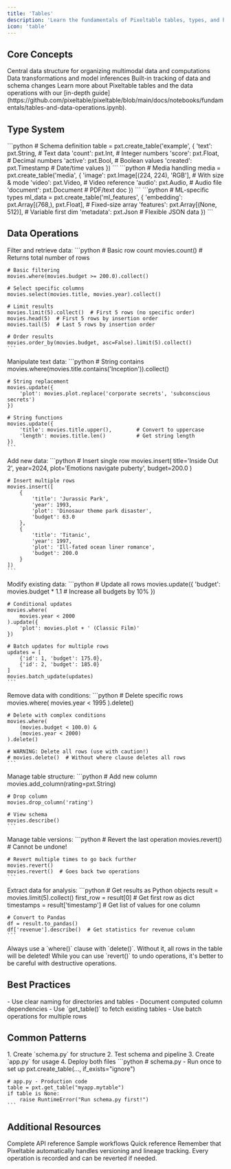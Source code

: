```yaml
---
title: 'Tables'
description: 'Learn the fundamentals of Pixeltable tables, types, and how to build in Pixeltable'
icon: 'table'
---
```


## Core Concepts

<CardGroup cols={3}>
  <Card title="Tables" icon="table">
    Central data structure for organizing multimodal data and computations
  </Card>
  <Card title="Computed Columns" icon="calculator">
    Data transformations and model inferences
  </Card>
  <Card title="Versioning" icon="code-branch">
    Built-in tracking of data and schema changes
  </Card>
</CardGroup>

<Info>
Learn more about Pixeltable tables and the data operations with our [in-depth guide](https://github.com/pixeltable/pixeltable/blob/main/docs/notebooks/fundamentals/tables-and-data-operations.ipynb).
</Info>

## Type System

<Tabs>
  <Tab title="Basic Types">
    ```python    
    # Schema definition
    table = pxt.create_table('example', {
        'text': pxt.String,     # Text data
        'count': pxt.Int,       # Integer numbers
        'score': pxt.Float,     # Decimal numbers
        'active': pxt.Bool,     # Boolean values
        'created': pxt.Timestamp # Date/time values
    })
    ```
  </Tab>
  
  <Tab title="Media Types">
    ```python
    # Media handling
    media = pxt.create_table('media', {
        'image': pxt.Image[(224, 224), 'RGB'],  # With size & mode
        'video': pxt.Video,                     # Video reference
        'audio': pxt.Audio,                     # Audio file
        'document': pxt.Document                # PDF/text doc
    })
    ```
  </Tab>
  
  <Tab title="ML Types">
    ```python
    # ML-specific types
    ml_data = pxt.create_table('ml_features', {
        'embedding': pxt.Array[(768,), pxt.Float], # Fixed-size array
        'features': pxt.Array[(None, 512)],        # Variable first dim
        'metadata': pxt.Json                       # Flexible JSON data
    })
    ```
  </Tab>
</Tabs>

## Data Operations

<CardGroup cols={1}>
  <Card title="Query Operations" icon="magnifying-glass">
    Filter and retrieve data:
    ```python
    # Basic row count
    movies.count()  # Returns total number of rows
    
    # Basic filtering
    movies.where(movies.budget >= 200.0).collect()
    
    # Select specific columns
    movies.select(movies.title, movies.year).collect()
    
    # Limit results
    movies.limit(5).collect()  # First 5 rows (no specific order)
    movies.head(5)  # First 5 rows by insertion order
    movies.tail(5)  # Last 5 rows by insertion order
    
    # Order results
    movies.order_by(movies.budget, asc=False).limit(5).collect()
    ```
  </Card>

  <Card title="String Operations" icon="font">
    Manipulate text data:
    ```python
    # String contains
    movies.where(movies.title.contains('Inception')).collect()
    
    # String replacement
    movies.update({
        'plot': movies.plot.replace('corporate secrets', 'subconscious secrets')
    })
    
    # String functions
    movies.update({
        'title': movies.title.upper(),        # Convert to uppercase
        'length': movies.title.len()          # Get string length
    })
    ```
  </Card>

  <Card title="Insert Operations" icon="plus">
    Add new data:
    ```python
    # Insert single row
    movies.insert(
        title='Inside Out 2',
        year=2024,
        plot='Emotions navigate puberty',
        budget=200.0
    )
    
    # Insert multiple rows
    movies.insert([
        {
            'title': 'Jurassic Park', 
            'year': 1993, 
            'plot': 'Dinosaur theme park disaster',
            'budget': 63.0
        },
        {
            'title': 'Titanic', 
            'year': 1997, 
            'plot': 'Ill-fated ocean liner romance',
            'budget': 200.0
        }
    ])
    ```
  </Card>

  <Card title="Update Operations" icon="pen-to-square">
    Modify existing data:
    ```python
    # Update all rows
    movies.update({
        'budget': movies.budget * 1.1  # Increase all budgets by 10%
    })
    
    # Conditional updates
    movies.where(
        movies.year < 2000
    ).update({
        'plot': movies.plot + ' (Classic Film)'
    })
    
    # Batch updates for multiple rows
    updates = [
        {'id': 1, 'budget': 175.0},
        {'id': 2, 'budget': 185.0}
    ]
    movies.batch_update(updates)
    ```
  </Card>

  <Card title="Delete Operations" icon="trash">
    Remove data with conditions:
    ```python
    # Delete specific rows
    movies.where(
        movies.year < 1995
    ).delete()
    
    # Delete with complex conditions
    movies.where(
        (movies.budget < 100.0) & 
        (movies.year < 2000)
    ).delete()
    
    # WARNING: Delete all rows (use with caution!)
    # movies.delete()  # Without where clause deletes all rows
    ```
  </Card>

  <Card title="Column Operations" icon="table-columns">
    Manage table structure:
    ```python
    # Add new column
    movies.add_column(rating=pxt.String)
    
    # Drop column
    movies.drop_column('rating')
    
    # View schema
    movies.describe()
    ```
  </Card>

  <Card title="Versioning" icon="clock-rotate-left">
    Manage table versions:
    ```python
    # Revert the last operation
    movies.revert()  # Cannot be undone!
    
    # Revert multiple times to go back further
    movies.revert()
    movies.revert()  # Goes back two operations
    ```
  </Card>

  <Card title="Export Operations" icon="file-export">
    Extract data for analysis:
    ```python
    # Get results as Python objects
    result = movies.limit(5).collect()
    first_row = result[0]  # Get first row as dict
    timestamps = result['timestamp']  # Get list of values for one column
    
    # Convert to Pandas
    df = result.to_pandas()
    df['revenue'].describe()  # Get statistics for revenue column
    ```
  </Card>
</CardGroup>

<Warning>
Always use a `where()` clause with `delete()`. Without it, all rows in the table will be deleted! While you can use `revert()` to undo operations, it's better to be careful with destructive operations.
</Warning>


## Best Practices

<CardGroup cols={2}>
  <Card title="Schema Definition" icon="file-code">
    - Use clear naming for directories and tables
    - Document computed column dependencies
  </Card>
  
  <Card title="Application Code" icon="code">
    - Use `get_table()` to fetch existing tables
    - Use batch operations for multiple rows
  </Card>
</CardGroup>

## Common Patterns

<AccordionGroup>
  <Accordion title="Development Workflow" icon="code-branch">
    1. Create `schema.py` for structure
    2. Test schema and pipeline
    3. Create `app.py` for usage
    4. Deploy both files
  </Accordion>

  <Accordion title="Production Setup" icon="rocket">
    ```python
    # schema.py - Run once to set up
    pxt.create_table(..., if_exists="ignore")
    
    # app.py - Production code
    table = pxt.get_table("myapp.mytable")
    if table is None:
        raise RuntimeError("Run schema.py first!")
    ```
  </Accordion>
</AccordionGroup>

## Additional Resources

<CardGroup cols={3}>
  <Card title="API Documentation" icon="book" href="https://pixeltable.github.io/pixeltable/">
    Complete API reference
  </Card>
  <Card title="Examples" icon="lightbulb" href="/docs/examples">
    Sample workflows
  </Card>
  <Card title="Cheat Sheet" icon="file" href="https://pixeltable.github.io/pixeltable/api-cheat-sheet/">
    Quick reference
  </Card>
</CardGroup>

<Note>
Remember that Pixeltable automatically handles versioning and lineage tracking. Every operation is recorded and can be reverted if needed.
</Note>